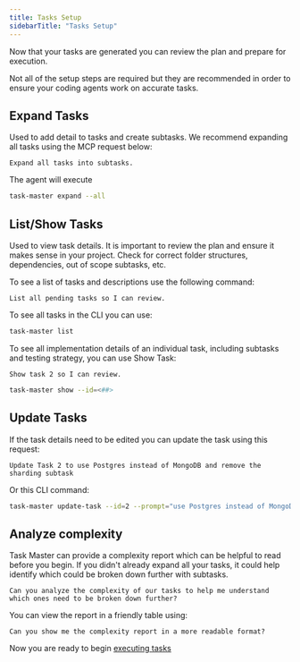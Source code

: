 ```yaml
---
title: Tasks Setup
sidebarTitle: "Tasks Setup"
---
```

Now that your tasks are generated you can review the plan and prepare for execution.

<Tip>
Not all of the setup steps are required but they are recommended in order to ensure your coding agents work on accurate tasks.
</Tip>

## Expand Tasks
Used to add detail to tasks and create subtasks. We recommend expanding all tasks using the MCP request below:
```
Expand all tasks into subtasks.
```
The agent will execute
```bash
task-master expand --all
```
## List/Show Tasks

Used to view task details. It is important to review the plan and ensure it makes sense in your project. Check for correct folder structures, dependencies, out of scope subtasks, etc.

To see a list of tasks and descriptions use the following command:

```
List all pending tasks so I can review.
```
To see all tasks in the CLI you can use:
```bash
task-master list
```

To see all implementation details of an individual task, including subtasks and testing strategy, you can use Show Task:

```
Show task 2 so I can review.
```

```bash
task-master show --id=<##>
```

## Update Tasks

If the task details need to be edited you can update the task using this request: 

```
Update Task 2 to use Postgres instead of MongoDB and remove the sharding subtask
```
Or this CLI command:

```bash
task-master update-task --id=2 --prompt="use Postgres instead of MongoDB and remove the sharding subtask"
```
## Analyze complexity

Task Master can provide a complexity report which can be helpful to read before you begin. If you didn't already expand all your tasks, it could help identify which could be broken down further with subtasks.

```
Can you analyze the complexity of our tasks to help me understand which ones need to be broken down further?
```

You can view the report in a friendly table using:
```
Can you show me the complexity report in a more readable format?
```

<Check>Now you are ready to begin [executing tasks](/docs/getting-started/quick-start/execute-quick)</Check>
